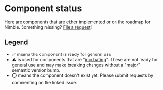 
<Meta title="Components/Status Table" />

# Component status

Here are components that are either implemented or on the roadmap for Nimble. Something missing? [File a request](https://github.com/ni/nimble/issues/new/choose)!

## Legend

-   ✅ means the component is ready for general use
-   ⚠️ is used for components that are "[incubating](/docs/incubating-docs--docs)". These are not ready for general use and may make breaking changes without a "major" semantic version bump.
-   ⭕ means the component doesn't exist yet. Please submit requests by commenting on the linked issue.

<Canvas of={componentStatus} />
